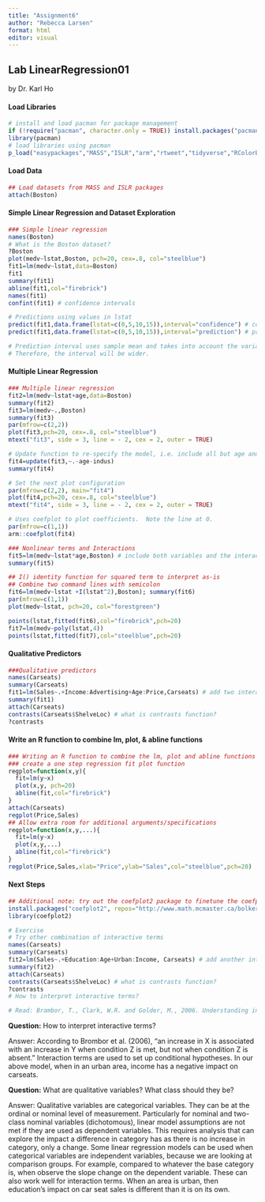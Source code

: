 ---
title: "Assignment6"
author: "Rebecca Larsen"
format: html
editor: visual
---

## Lab LinearRegression01

by Dr. Karl Ho

#### Load Libraries

```{r}
# install and load pacman for package management
if (!require("pacman", character.only = TRUE)) install.packages("pacman")
library(pacman)
# load libraries using pacman
p_load("easypackages","MASS","ISLR","arm","rtweet","tidyverse","RColorBrewer","tidytext","data.table","tidyr","coefplot2")

```

#### Load Data

```{r}
## Load datasets from MASS and ISLR packages
attach(Boston)
```

#### Simple Linear Regression and Dataset Exploration

```{r}
### Simple linear regression
names(Boston)
# What is the Boston dataset?
?Boston
plot(medv~lstat,Boston, pch=20, cex=.8, col="steelblue")
fit1=lm(medv~lstat,data=Boston)
fit1
summary(fit1)
abline(fit1,col="firebrick")
names(fit1)
confint(fit1) # confidence intervals

# Predictions using values in lstat
predict(fit1,data.frame(lstat=c(0,5,10,15)),interval="confidence") # confidence intervals
predict(fit1,data.frame(lstat=c(0,5,10,15)),interval="prediction") # prediction intervals

# Prediction interval uses sample mean and takes into account the variability of the estimators for μ and σ.
# Therefore, the interval will be wider.
```

#### Multiple Linear Regression

```{r}
### Multiple linear regression
fit2=lm(medv~lstat+age,data=Boston)
summary(fit2)
fit3=lm(medv~.,Boston)
summary(fit3)
par(mfrow=c(2,2))
plot(fit3,pch=20, cex=.8, col="steelblue")
mtext("fit3", side = 3, line = - 2, cex = 2, outer = TRUE)

# Update function to re-specify the model, i.e. include all but age and indus variables
fit4=update(fit3,~.-age-indus)
summary(fit4)

# Set the next plot configuration
par(mfrow=c(2,2), main="fit4")
plot(fit4,pch=20, cex=.8, col="steelblue")
mtext("fit4", side = 3, line = - 2, cex = 2, outer = TRUE)

# Uses coefplot to plot coefficients.  Note the line at 0.
par(mfrow=c(1,1))
arm::coefplot(fit4)

### Nonlinear terms and Interactions
fit5=lm(medv~lstat*age,Boston) # include both variables and the interaction term x1:x2
summary(fit5)

## I() identity function for squared term to interpret as-is
## Combine two command lines with semicolon
fit6=lm(medv~lstat +I(lstat^2),Boston); summary(fit6)
par(mfrow=c(1,1))
plot(medv~lstat, pch=20, col="forestgreen")

points(lstat,fitted(fit6),col="firebrick",pch=20)
fit7=lm(medv~poly(lstat,4))
points(lstat,fitted(fit7),col="steelblue",pch=20)


```

#### Qualitative Predictors

```{r}
###Qualitative predictors
names(Carseats)
summary(Carseats)
fit1=lm(Sales~.+Income:Advertising+Age:Price,Carseats) # add two interaction terms
summary(fit1)
attach(Carseats)
contrasts(Carseats$ShelveLoc) # what is contrasts function?
?contrasts

```

#### Write an R function to combine lm, plot, & abline functions

```{r}
### Writing an R function to combine the lm, plot and abline functions to 
### create a one step regression fit plot function
regplot=function(x,y){
  fit=lm(y~x)
  plot(x,y, pch=20)
  abline(fit,col="firebrick")
}
attach(Carseats)
regplot(Price,Sales)
## Allow extra room for additional arguments/specifications
regplot=function(x,y,...){
  fit=lm(y~x)
  plot(x,y,...)
  abline(fit,col="firebrick")
}
regplot(Price,Sales,xlab="Price",ylab="Sales",col="steelblue",pch=20)

```

#### Next Steps

```{r}
## Additional note: try out the coefplot2 package to finetune the coefplots
install.packages("coefplot2", repos="http://www.math.mcmaster.ca/bolker/R", type="source")
library(coefplot2)

# Exercise 
# Try other combination of interactive terms
names(Carseats)
summary(Carseats)
fit2=lm(Sales~.+Education:Age+Urban:Income, Carseats) # add another interaction term
summary(fit2)
attach(Carseats)
contrasts(Carseats$ShelveLoc) # what is contrasts function?
?contrasts
# How to interpret interactive terms?

# Read: Brambor, T., Clark, W.R. and Golder, M., 2006. Understanding interaction models: Improving empirical analyses. Political analysis, 14(1), pp.63-82.

```

**Question:** How to interpret interactive terms?

Answer: According to Brombor et al. (2006), "an increase in X is associated with an increase in Y when condition Z is met, but not when condition Z is absent." Interaction terms are used to set up conditional hypotheses. In our above model, when in an urban area, income has a negative impact on carseats.

**Question:** What are qualitative variables? What class should they be?

Answer: Qualitative variables are categorical variables. They can be at the ordinal or nominal level of measurement. Particularly for nominal and two-class nominal variables (dichotomous), linear model assumptions are not met if they are used as dependent variables. This requires analysis that can explore the impact a difference in category has as there is no increase in category, only a change. Some linear regression models can be used when categorical variables are independent variables, because we are looking at comparison groups. For example, compared to whatever the base category is, when observe the slope change on the dependent variable. These can also work well for interaction terms. When an area is urban, then education's impact on car seat sales is different than it is on its own.
